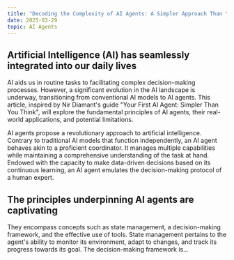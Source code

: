 ```yaml
---
title: "Decoding the Complexity of AI Agents: A Simpler Approach Than You Might Think"
date: 2025-03-29
topic: AI Agents
---
```


## Artificial Intelligence (AI) has seamlessly integrated into our daily lives

AI aids us in routine tasks to facilitating complex decision-making processes. However, a significant evolution in the AI landscape is underway, transitioning from conventional AI models to AI agents. This article, inspired by Nir Diamant's guide "Your First AI Agent: Simpler Than You Think", will explore the fundamental principles of AI agents, their real-world applications, and potential limitations.

AI agents propose a revolutionary approach to artificial intelligence. Contrary to traditional AI models that function independently, an AI agent behaves akin to a proficient coordinator. It manages multiple capabilities while maintaining a comprehensive understanding of the task at hand. Endowed with the capacity to make data-driven decisions based on its continuous learning, an AI agent emulates the decision-making protocol of a human expert.

## The principles underpinning AI agents are captivating

They encompass concepts such as state management, a decision-making framework, and the effective use of tools. State management pertains to the agent's ability to monitor its environment, adapt to changes, and track its progress towards its goal. The decision-making framework is...